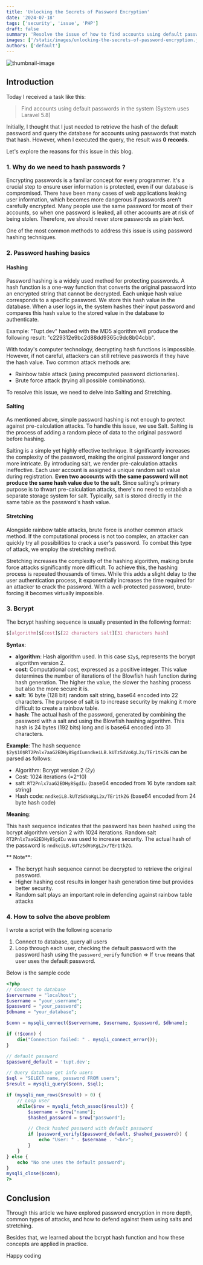 ```yaml
---
title: 'Unlocking the Secrets of Password Encryption'
date: '2024-07-18'
tags: ['security', 'issue', 'PHP']
draft: false
summary: 'Resolve the issue of how to find accounts using default passwords in the system.'
images: ['/static/images/unlocking-the-secrets-of-password-encryption.jpg']
authors: ['default']
---
```



![thumbnail-image](/static/images/blogs/unlocking-the-secrets-of-password-encryption.jpg)

<UnsplashPhotoInfo
  photoURL="https://unsplash.com/photos/matrix-movie-still-iar-afB0QQw"
  author="Markus Spiske"
/>

## Introduction

Today I received a task like this:

> Find accounts using default passwords in the system (System uses Laravel 5.8)

Initially, I thought that I just needed to retrieve the hash of the default password and query the database for accounts using passwords that match that hash. However, when I executed the query, the result was **0 records**.

Let's explore the reasons for this issue in this blog.

### 1. Why do we need to hash passwords ?

Encrypting passwords is a familiar concept for every programmer. It's a crucial step to ensure user information is protected, even if our database is compromised. There have been many cases of web applications leaking user information, which becomes more dangerous if passwords aren't carefully encrypted. Many people use the same password for most of their accounts, so when one password is leaked, all other accounts are at risk of being stolen. Therefore, we should never store passwords as plain text.

One of the most common methods to address this issue is using password hashing techniques.

### 2. Password hashing basics

#### Hashing

Password hashing is a widely used method for protecting passwords. A hash function is a one-way function that converts the original password into an encrypted string that cannot be decrypted. Each unique hash value corresponds to a specific password. We store this hash value in the database. When a user logs in, the system hashes their input password and compares this hash value to the stored value in the database to authenticate.

Example:
"Tupt.dev" hashed with the MD5 algorithm will produce the following result: "c229312e9bc2d88dd9365c9dc8b04cbb".

With today's computer technology, decrypting hash functions is impossible. However, if not careful, attackers can still retrieve passwords if they have the hash value. Two common attack methods are:

- Rainbow table attack (using precomputed password dictionaries).
- Brute force attack (trying all possible combinations).

To resolve this issue, we need to delve into Salting and Stretching.

#### Salting

As mentioned above, simple password hashing is not enough to protect against pre-calculation attacks. To handle this issue, we use Salt. Salting is the process of adding a random piece of data to the original password before hashing.

Salting is a simple yet highly effective technique. It significantly increases the complexity of the password, making the original password longer and more intricate. By introducing salt, we render pre-calculation attacks ineffective. Each user account is assigned a unique random salt value during registration. **Even two accounts with the same password will not produce the same hash value due to the salt**. Since salting's primary purpose is to thwart pre-calculation attacks, there's no need to establish a separate storage system for salt. Typically, salt is stored directly in the same table as the password's hash value.

#### Stretching

Alongside rainbow table attacks, brute force is another common attack method. If the computational process is not too complex, an attacker can quickly try all possibilities to crack a user's password. To combat this type of attack, we employ the stretching method.

Stretching increases the complexity of the hashing algorithm, making brute force attacks significantly more difficult. To achieve this, the hashing process is repeated thousands of times. While this adds a slight delay to the user authentication process, it exponentially increases the time required for an attacker to crack the password. With a well-protected password, brute-forcing it becomes virtually impossible.

### 3. Bcrypt

The bcrypt hashing sequence is usually presented in the following format:

```css
$[algorithm]$[cost]$[22 characters salt][31 characters hash]
```

**Syntax**:

- **algorithm**: Hash algorithm used. In this case `$2y$`, represents the bcrypt algorithm version 2.
- **cost**: Computational cost, expressed as a positive integer. This value determines the number of iterations of the Blowfish hash function during hash generation. The higher the value, the slower the hashing process but also the more secure it is.
- **salt**: 16 byte (128 bit) random salt string, base64 encoded into 22 characters. The purpose of salt is to increase security by making it more difficult to create a rainbow table.
- **hash**: The actual hash of the password, generated by combining the password with a salt and using the Blowfish hashing algorithm. This hash is 24 bytes (192 bits) long and is base64 encoded into 31 characters.

**Example**:
The hash sequence `$2y$10$RT2Pnlx7aaG2EDHy8SgdIunndkeiLB.kUTzSdVoKgL2x/TEr1tkZG` can be parsed as follows:

- Algorithm: Bcrypt version 2 ($2y$)
- Cost: 1024 iterations (=2^10)
- salt: `RT2Pnlx7aaG2EDHy8SgdIu` (base64 encoded from 16 byte random salt string)
- Hash code: `nndkeiLB.kUTzSdVoKgL2x/TEr1tkZG` (base64 encoded from 24 byte hash code)

**Meaning**:

This hash sequence indicates that the password has been hashed using the bcrypt algorithm version 2 with 1024 iterations. Random salt `RT2Pnlx7aaG2EDHy8SgdIu` was used to increase security. The actual hash of the password is `nndkeiLB.kUTzSdVoKgL2x/TEr1tkZG`.

** Note**:

- The bcrypt hash sequence cannot be decrypted to retrieve the original password.
- Higher hashing cost results in longer hash generation time but provides better security.
- Random salt plays an important role in defending against rainbow table attacks

### 4. How to solve the above problem

I wrote a script with the following scenario

1. Connect to database, query all users
2. Loop through each user, checking the default password with the password hash using the `password_verify` function
   => If `true` means that user uses the default password.

Below is the sample code

```php
<?php
// Connect to database
$servername = "localhost";
$username = "your_username";
$password = "your_password";
$dbname = "your_database";

$conn = mysqli_connect($servername, $username, $password, $dbname);

if (!$conn) {
    die("Connection failed: " . mysqli_connect_error());
}

// default password
$password_default = 'tupt.dev';

// Query database get info users
$sql = "SELECT name, password FROM users";
$result = mysqli_query($conn, $sql);

if (mysqli_num_rows($result) > 0) {
    // Loop user
    while($row = mysqli_fetch_assoc($result)) {
        $username = $row["name"];
        $hashed_password = $row["password"];

        // Check hashed password with default password
        if (password_verify($password_default, $hashed_password)) {
            echo "User: " . $username . "<br>";
        }
    }
} else {
    echo "No one uses the default password";
}
mysqli_close($conn);
?>
```

## Conclusion

Through this article we have explored password encryption in more depth, common types of attacks, and how to defend against them using salts and stretching.

Besides that, we learned about the bcrypt hash function and how these concepts are applied in practice.

Happy coding <Twemoji emoji="clinking-beer-mugs" />
